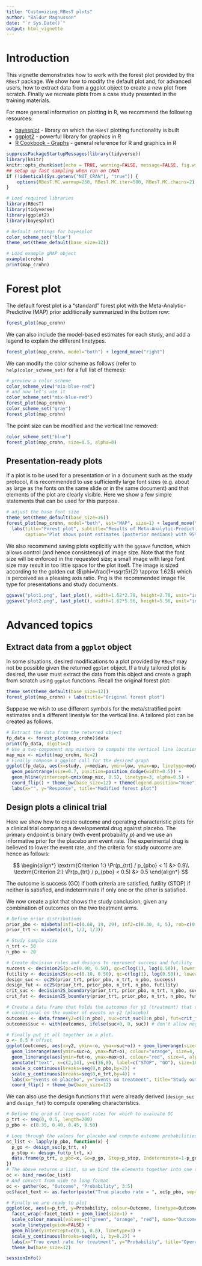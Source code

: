 ```yaml
---
title: "Customizing RBesT plots"
author: "Baldur Magnusson"
date: "`r Sys.Date()`"
output: html_vignette
---
```

<!--
%\VignetteEngine{knitr::rmarkdown}
%\VignetteIndexEntry{Customizing RBesT plots}
-->

# Introduction

This vignette demonstrates how to work with the forest plot provided
by the `RBesT` package. We show how to modify the default plot and, for
advanced users, how to extract data from a ggplot object to create a
new plot from scratch. Finally we recreate plots from a case study
presented in the training materials.

For more general information on plotting in R, we recommend the
following resources:

- [bayesplot](https://CRAN.R-project.org/package=bayesplot) - library on which the `RBesT` plotting functionality is built
- [ggplot2](http://ggplot2.tidyverse.org/reference/) - powerful library for graphics in R
- [R Cookbook - Graphs](http://www.cookbook-r.com/Graphs/) - general reference for R and graphics in R

```r
suppressPackageStartupMessages(library(tidyverse))
library(knitr)
knitr::opts_chunk$set(echo = TRUE, warning=FALSE, message=FALSE, fig.width = 1.62*4, fig.height = 4)
## setup up fast sampling when run on CRAN
if (!identical(Sys.getenv("NOT_CRAN"), "true")) {
    options(RBesT.MC.warmup=250, RBesT.MC.iter=500, RBesT.MC.chains=2)
}
```

```r
# Load required libraries
library(RBesT)
library(tidyverse)
library(ggplot2)
library(bayesplot)

# Default settings for bayesplot
color_scheme_set("blue")
theme_set(theme_default(base_size=12))

# Load example gMAP object
example(crohn)
print(map_crohn)
```

# Forest plot

The default forest plot is a "standard" forest plot with the
Meta-Analytic-Predictive (MAP) prior additionally summarized in the
bottom row:

```r
forest_plot(map_crohn)
```

We can also include the model-based estimates for each study, and add
a legend to explain the different linetypes.

```r
forest_plot(map_crohn, model="both") + legend_move("right")
```

We can modify the color scheme as follows (refer to
`help(color_scheme_set)` for a full list of themes):

```r
# preview a color scheme
color_scheme_view("mix-blue-red")
# and now let's use it
color_scheme_set("mix-blue-red") 
forest_plot(map_crohn)
color_scheme_set("gray")
forest_plot(map_crohn)
```

The point size can be modified and the vertical line removed:

```r
color_scheme_set("blue")
forest_plot(map_crohn, size=0.5, alpha=0)
```

## Presentation-ready plots

If a plot is to be used for a presentation or in a document such as
the study protocol, it is recommended to use sufficiently large font
sizes (e.g. about as large as the fonts on the same slide or in the
same document) and that elements of the plot are clearly 
visible. Here we show a few simple statements that can be used for
this purpose.

```r
# adjust the base font size
theme_set(theme_default(base_size=16))
forest_plot(map_crohn, model="both", est="MAP", size=1) + legend_move("right") +
  labs(title="Forest plot", subtitle="Results of Meta-Analytic-Predictive (MAP) analysis", 
       caption="Plot shows point estimates (posterior medians) with 95% intervals")
```

We also recommend saving plots explicitly with the `ggsave` function,
which allows control (and hence consistency) of image size. Note that
the font size will be enforced in the requested size; a small image
with large font size may result in too little space for the plot
itself. The image is sized according to the golden cut
($\phi=\frac{1+\sqrt5}{2} \approx 1.62$) which is perceived as a
pleasing axis ratio. Png is the recommended image file type for 
presentations and study documents. 

```r
ggsave("plot1.png", last_plot(), width=1.62*2.78, height=2.78, unit="in") # too small for the chosen font size
ggsave("plot2.png", last_plot(), width=1.62*5.56, height=5.56, unit="in") # fits a single ppt slide quite well
```

# Advanced topics

## Extract data from a `ggplot` object

In some situations, desired modifications to a plot provided by
`RBesT` may not be possible given the returned `ggplot` object. If a
truly tailored plot is desired, the user must extract the data from
this object and create a graph from scratch using `ggplot`
functions. Recall the original forest plot:

```r
theme_set(theme_default(base_size=12))
forest_plot(map_crohn) + labs(title="Original forest plot")
```

Suppose we wish to use different symbols for the meta/stratified point
estimates and a different linestyle for the vertical line. A tailored
plot can be created as follows.

```r
# Extract the data from the returned object
fp_data <- forest_plot(map_crohn)$data
print(fp_data, digits=2)
# Use a two-component map mixture to compute the vertical line location
map_mix <- mixfit(map_crohn, Nc=2)
# Finally compose a ggplot call for the desired graph
ggplot(fp_data, aes(x=study, y=median, ymin=low, ymax=up, linetype=model, shape=model)) + 
  geom_pointrange(size=0.7, position=position_dodge(width=0.5)) + 
  geom_hline(yintercept=qmix(map_mix, 0.5), linetype=3, alpha=0.5) +
  coord_flip() + theme_bw(base_size=12) + theme(legend.position="None") + 
  labs(x="", y="Response", title="Modified forest plot")
```

## Design plots a clinical trial

Here we show how to create outcome and operating characteristic plots 
for a clinical trial comparing a developmental drug against placebo. 
The primary endpoint is binary (with event probability $p$) and we use
an informative prior for the placebo arm event rate. The experimental 
drug is believed to lower the event rate, and the criteria for study 
outcome are hence as follows: 

$$
\begin{align*}
\textrm{Criterion 1:}  \Pr(p_{trt} / p_{pbo} < 1) &> 0.9\\
\textrm{Criterion 2:}  \Pr(p_{trt} / p_{pbo} < 0.5) &> 0.5
\end{align*}
$$

The outcome is success (GO) if both criteria are satisfied, futility
(STOP) if neither is satisfied, and indeterminate if only one or the
other is satisfied.

We now create a plot that shows the study conclusion, given any
combination of outcomes on the two treatment arms.

```r
# Define prior distributions
prior_pbo <- mixbeta(inf1=c(0.60, 19, 29), inf2=c(0.30, 4, 5), rob=c(0.10, 1, 1))
prior_trt <- mixbeta(c(1, 1/3, 1/3))

# Study sample size
n_trt <- 50
n_pbo <- 20

# Create decision rules and designs to represent success and futility
success <- decision2S(pc=c(0.90, 0.50), qc=c(log(1), log(0.50)), lower.tail=TRUE, link="log")
futility <- decision2S(pc=c(0.10, 0.50), qc=c(log(1), log(0.50)), lower.tail=FALSE, link="log")
design_suc <- oc2S(prior_trt, prior_pbo, n_trt, n_pbo, success)
design_fut <- oc2S(prior_trt, prior_pbo, n_trt, n_pbo, futility)
crit_suc <- decision2S_boundary(prior_trt, prior_pbo, n_trt, n_pbo, success)
crit_fut <- decision2S_boundary(prior_trt, prior_pbo, n_trt, n_pbo, futility)

# Create a data frame that holds the outcomes for y1 (treatment) that define success and futility, 
# conditional on the number of events on y2 (placebo)
outcomes <- data.frame(y2=c(0:n_pbo), suc=crit_suc(0:n_pbo), fut=crit_fut(0:n_pbo), max=n_trt)
outcomes$suc <- with(outcomes, ifelse(suc<0, 0, suc)) # don't allow negative number of events

# Finally put it all together in a plot. 
o <- 0.5 # offset
ggplot(outcomes, aes(x=y2, ymin=-o, ymax=suc+o)) + geom_linerange(size=4, colour="green", alpha=0.6) + 
  geom_linerange(aes(ymin=suc+o, ymax=fut+o), colour="orange", size=4, alpha=0.6) + 
  geom_linerange(aes(ymin=fut+o, ymax=max+o), colour="red", size=4, alpha=0.6) + 
  annotate("text", x=c(2,14), y=c(36,8), label=c("STOP", "GO"), size=10) + 
  scale_x_continuous(breaks=seq(0,n_pbo,by=2)) + 
  scale_y_continuous(breaks=seq(0,n_trt,by=4)) + 
  labs(x="Events on placebo", y="Events on treatment", title="Study outcomes") + 
  coord_flip() + theme_bw(base_size=12)
```

We can also use the design functions that were already derived
(`design_suc` and `design_fut`) to compute operating characteristics.

```r
# Define the grid of true event rates for which to evaluate OC
p_trt <- seq(0, 0.5, length=200)
p_pbo <- c(0.35, 0.40, 0.45, 0.50)

# Loop through the values for placebo and compute outcome probabilities 
oc_list <- lapply(p_pbo, function(x) {
  p_go <- design_suc(p_trt, x)
  p_stop <- design_fut(p_trt, x)
  data.frame(p_trt, p_pbo=x, Go=p_go, Stop=p_stop, Indeterminate=1-p_go-p_stop)
})
# The above returns a list, so we bind the elements together into one data frame
oc <- bind_rows(oc_list) 
# And convert from wide to long format
oc <- gather(oc, "Outcome", "Probability", 3:5)
oc$facet_text <- as.factor(paste("True placebo rate = ", oc$p_pbo, sep=""))

# Finally we are ready to plot
ggplot(oc, aes(x=p_trt, y=Probability, colour=Outcome, linetype=Outcome)) + 
  facet_wrap(~facet_text) + geom_line(size=1) + 
  scale_colour_manual(values=c("green", "orange", "red"), name="Outcome") + 
  scale_linetype(guide=FALSE) + 
  geom_hline(yintercept=c(0.1, 0.8), linetype=3) + 
  scale_y_continuous(breaks=seq(0, 1, by=0.2)) + 
  labs(x="True event rate for treatment", y="Probability", title="Operating Characteristics") + 
  theme_bw(base_size=12) 
```

```r
sessionInfo()
```
